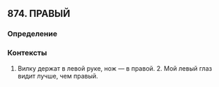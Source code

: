 ## 874. ПРАВЫЙ
### Определение


### Контексты
1. Вилку держат в левой руке, нож — в правой. 2. Мой левый глаз видит лучше, чем правый.

